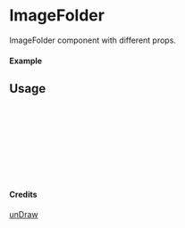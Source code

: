 
<Meta of={ImageFolder} title="unDraw/ImageFolder" />

# ImageFolder

ImageFolder component with different props.

#### Example

<Canvas of={ImageFolder.Primary} />

## Usage

```ts
import { ImageFolder } from "yadl-ui";

const Example = () => {
  return (
      <ImageFolder />
  );
};

export default Example;
```

#### Credits
[unDraw](https://undraw.co/illustrations)
